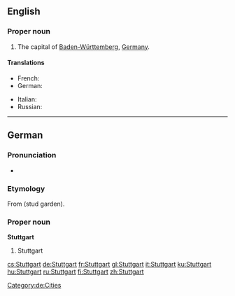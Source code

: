 ==English==
{{wikipedia}}

===Proper noun===
{{infl|en|proper noun}}

# The capital of [[Baden-Württemberg]], [[Germany]].

====Translations====
{{trans-top|a city in Germany}}
* French: {{t+|fr|Stuttgart}}
* German: {{t+|de|Stuttgart}}
{{trans-mid}}
* Italian: {{t+|it|Stoccarda|f}}
* Russian: {{t|ru|Штутгарт|m|tr=Štútgart|sc=Cyrl}}
{{trans-bottom}}

----

==German==

===Pronunciation===
*{{audio|De-Stuttgart.OGG|audio}}

===Etymology===
From {{etyl|goh|de}} {{term|stuotgarten|lang=goh}} (stud garden).

===Proper noun===
{{wikipedia|lang=de}}
'''Stuttgart'''

# Stuttgart

[[Category:de:Cities]]

[[cs:Stuttgart]]
[[de:Stuttgart]]
[[fr:Stuttgart]]
[[gl:Stuttgart]]
[[it:Stuttgart]]
[[ku:Stuttgart]]
[[hu:Stuttgart]]
[[ru:Stuttgart]]
[[fi:Stuttgart]]
[[zh:Stuttgart]]